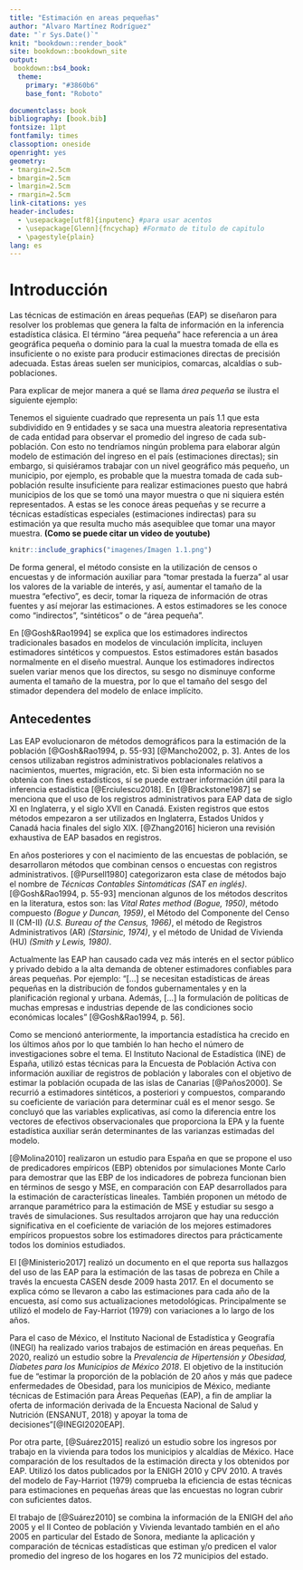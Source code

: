 ```yaml
--- 
title: "Estimación en areas pequeñas"
author: "Alvaro Martínez Rodríguez"
date: "`r Sys.Date()`"
knit: "bookdown::render_book"
site: bookdown::bookdown_site
output:
 bookdown::bs4_book:
  theme:
    primary: "#3860b6"
    base_font: "Roboto"
  
documentclass: book
bibliography: [book.bib]
fontsize: 11pt
fontfamily: times
classoption: oneside
openright: yes
geometry: 
- tmargin=2.5cm
- bmargin=2.5cm
- lmargin=2.5cm
- rmargin=2.5cm
link-citations: yes
header-includes:
  - \usepackage[utf8]{inputenc} #para usar acentos
  - \usepackage[Glenn]{fncychap} #Formato de titulo de capitulo
  - \pagestyle{plain}
lang: es
---
```


# Introducción {-}

Las técnicas de estimación en áreas pequeñas (EAP) se diseñaron para resolver los problemas que genera la falta de información en la inferencia estadística clásica. El término "área pequeña" hace referencia a un área geográfica pequeña o dominio para la cual la muestra tomada de ella es insuficiente o no existe para producir estimaciones directas de precisión adecuada. Estas áreas suelen ser municipios, comarcas, alcaldías o sub-poblaciones.

Para explicar de mejor manera a qué se llama _área pequeña_ se ilustra el siguiente ejemplo:

Tenemos el siguiente cuadrado que representa un país 1.1 que esta subdividido en 9 entidades y se saca una muestra aleatoria representativa de cada entidad para observar el promedio del ingreso de cada sub-población. Con esto no tendríamos ningún problema para elaborar algún modelo de estimación del ingreso en el país (estimaciones directas); sin embargo, si quisiéramos trabajar con un nivel geográfico más pequeño, un municipio, por ejemplo, es probable que la muestra tomada de cada sub-población resulte insuficiente para realizar estimaciones puesto que habrá municipios de los que se tomó una mayor muestra o que ni siquiera estén representados. A estas se les conoce áreas pequeñas y se recurre a técnicas estadísticas especiales (estimaciones indirectas) para su estimación ya que resulta mucho más asequiblee que tomar una mayor muestra. **(Como se puede citar un video de youtube)**

```r
knitr::include_graphics("imagenes/Imagen 1.1.png")
```

De forma general, el método consiste en la utilización de censos o encuestas y de información auxiliar para "tomar prestada la fuerza" al usar los valores de la variable de interés, y así, aumentar el tamaño de la muestra "efectivo", es decir, tomar la riqueza de información de otras fuentes y así mejorar las estimaciones. A estos estimadores se les conoce como "indirectos", "sintéticos" o de "área pequeña".

En [@Gosh&Rao1994] se explica que los estimadores indirectos tradicionales basados en modelos de vinculación implícita, incluyen estimadores sintéticos y compuestos. Estos estimadores están basados normalmente en el diseño muestral. Aunque los estimadores indirectos suelen variar menos que los directos, su sesgo no disminuye conforme aumenta el tamaño de la muestra, por lo que el tamaño del sesgo del stimador dependera del modelo de enlace implícito.

## Antecedentes {-}

Las EAP evolucionaron de métodos demográficos para la estimación de la población [@Gosh&Rao1994, p. 55-93] [@Mancho2002, p. 3]. Antes de los censos utilizaban registros administrativos poblacionales relativos a nacimientos, muertes, migración, etc. Si bien esta información no se obtenía con fines estadísticos, sí se puede extraer información útil para la inferencia estadística [@Erciulescu2018]. En [@Brackstone1987] se menciona que el uso de los registros administrativos para EAP data de siglo XI en Inglaterra, y el siglo XVII en Canadá. Existen registros que estos métodos empezaron a ser utilizados en Inglaterra, Estados Unidos y Canadá hacia finales del siglo XIX. [@Zhang2016] hicieron una revisión exhaustiva de EAP basados en registros.

En años posteriores y con el nacimiento de las encuestas de población, se desarrollaron métodos que combinan censos o encuestas con registros administrativos. [@Pursell1980] categorizaron esta clase de métodos bajo el nombre de _Técnicas Contables Sintomáticas (SAT en inglés)_. [@Gosh&Rao1994, p. 55-93] mencionan algunos de los métodos descritos en la literatura, estos son: las _Vital Rates method _ _(Bogue, 1950)_, método compuesto _(Bogue y Duncan, 1959)_, el Método del Componente del Censo II (CM-II) _(U.S. Bureau of the Census, 1966)_, el método de Registros Administrativos (AR) _(Starsinic, 1974)_, y el método de Unidad de Vivienda (HU) _(Smith y Lewis, 1980)_.

Actualmente las EAP han causado cada vez más interés en el sector público y privado debido a la alta demanda de obtener estimadores confiables para áreas pequeñas. Por ejemplo: "[...] se necesitan estadísticas de áreas pequeñas en la distribución de fondos gubernamentales y en la planificación regional y urbana. Además, [...] la formulación de políticas de muchas empresas e industrias depende de las condiciones socio económicas locales" [@Gosh&Rao1994, p. 56].

Como se mencionó anteriormente, la importancia estadística ha crecido en los últimos años por lo que también lo han hecho el número de investigaciones sobre el tema. El Instituto Nacional de Estadística (INE) de España,  utilizó estas técnicas para la Encuesta de Población Activa con información auxiliar de registros de población y laborales con el objetivo de estimar la población ocupada de las islas de Canarias [@Paños2000]. Se recurrió a estimadores sintéticos, a posteriori y compuestos, comparando su coeficiente de variación para determinar cuál es el menor sesgo. Se concluyó que las variables explicativas, así como la diferencia entre los vectores de efectivos observacionales que proporciona la EPA y la fuente estadística auxiliar serán determinantes de las varianzas estimadas del modelo.

[@Molina2010] realizaron un estudio para España en que se propone el uso de predicadores empíricos (EBP) obtenidos por simulaciones Monte Carlo para demostrar que las EBP de los indicadores de pobreza funcionan bien en términos de sesgo y MSE, en comparación con EAP desarrollados para la estimación de características lineales. También proponen un método de arranque paramétrico para la estimación de MSE y estudiar su sesgo a través de simulaciones. Sus resultados arrojaron que hay una reducción significativa en el coeficiente de variación de los mejores estimadores empíricos propuestos sobre los estimadores directos para prácticamente todos los dominios estudiados.

El [@Ministerio2017] realizó un documento en el que reporta sus hallazgos del uso de las EAP para la estimación de las tasas de pobreza en Chile a través la encuesta CASEN desde 2009 hasta 2017. En el documento se explica cómo se llevaron a cabo las estimaciones para cada año de la encuesta, así como sus actualizaciones metodológicas. Principalmente se utilizó el modelo de Fay-Harriot (1979) con variaciones a lo largo de los años.

Para el caso de México, el Instituto Nacional de Estadística y Geografía (INEGI) ha realizado varios trabajos de estimación en áreas pequeñas. En 2020, realizó un estudio sobre la _Prevalencia de Hipertensión y Obesidad, Diabetes para los Municipios de México 2018_. El objetivo de la institución fue de "estimar la proporción de la población de 20 años y más que padece enfermedades de Obesidad, para los municipios de México, mediante técnicas de Estimación para Áreas Pequeñas (EAP), a fin de ampliar la oferta de información derivada de la Encuesta Nacional de Salud y Nutrición (ENSANUT, 2018) y apoyar la toma de decisiones"[@INEGI2020EAP]. 

Por otra parte, [@Suárez2015] realizó un estudio sobre los ingresos por trabajo en la vivienda para todos los municipios y alcaldías de México. Hace comparación de los resultados de la estimación directa y los obtenidos por EAP. Utilizó los datos publicados por la ENIGH 2010 y CPV 2010. A través del modelo de Fay-Harriot (1979) comprueba la eficiencia de estas técnicas para estimaciones en pequeñas áreas que las encuestas no logran cubrir con suficientes datos.
 
El trabajo de [@Suárez2010] se combina la información de la ENIGH del año 2005 y el II Conteo de población y Vivienda levantado también en el año 2005 en particular del Estado de Sonora, mediante la aplicación y comparación de técnicas estadísticas que estiman y/o predicen el valor promedio del ingreso de los hogares en los 72 municipios del estado.